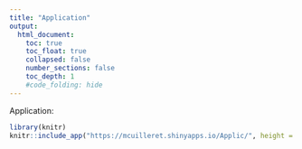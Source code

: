 ```yaml
---
title: "Application"
output:
  html_document:
    toc: true
    toc_float: true
    collapsed: false
    number_sections: false
    toc_depth: 1
    #code_folding: hide
---
```

Application:
```r
library(knitr)
knitr::include_app("https://mcuilleret.shinyapps.io/Applic/", height = "700px")
```
